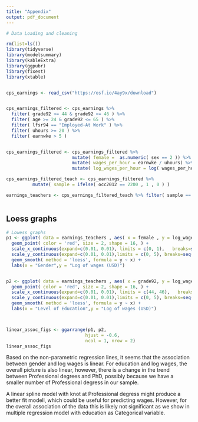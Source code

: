 ```yaml
---
title: "Appendix"
output: pdf_document
---
```


```r
# Data Loading and cleaning

rm(list=ls())
library(tidyverse)
library(modelsummary)
library(kableExtra)
library(ggpubr)
library(fixest)
library(xtable)


cps_earnings <- read_csv("https://osf.io/4ay9x/download")


cps_earnings_filtered <- cps_earnings %>% 
  filter( grade92 >= 44 & grade92 <= 46 ) %>%
  filter( age >= 24 & grade92 <= 65 ) %>% 
  filter( lfsr94 == "Employed-At Work" ) %>%
  filter( uhours >= 20 ) %>% 
  filter( earnwke > 5 )


cps_earnings_filtered <- cps_earnings_filtered %>% 
                         mutate( female =  as.numeric( sex == 2 )) %>%
                         mutate( wages_per_hour = earnwke / uhours) %>%
                         mutate( log_wages_per_hour = log( wages_per_hour )) 

cps_earnings_filtered_teach <- cps_earnings_filtered %>%
          mutate( sample = ifelse( occ2012 == 2200 , 1 , 0 ) ) 

earnings_teachers <- cps_earnings_filtered_teach %>% filter( sample == 1 )



```

## Loess graphs


```r
# Lowess graphs
p1 <- ggplot( data = earnings_teachers , aes( x = female , y = log_wages_per_hour )) +
  geom_point( color = 'red', size = 2, shape = 16, ) + 
  scale_x_continuous(expand=c(0.01, 0.01), limits = c(0, 1),   breaks=seq(0, 1,   by=1)) + 
  scale_y_continuous(expand=c(0.01, 0.01),limits = c(0, 5), breaks=seq(0, 5, by=1)) +
  geom_smooth( method = 'loess', formula = y ~ x) +
  labs(x = "Gender",y = "Log of wages (USD)")


p2 <- ggplot( data = earnings_teachers , aes( x = grade92, y = log_wages_per_hour )) +
  geom_point( color = 'red', size = 2, shape = 16, ) + 
  scale_x_continuous(expand=c(0.01, 0.01), limits = c(44, 46),   breaks=seq(44, 46,   by=1)) + 
  scale_y_continuous(expand=c(0.01, 0.01),limits = c(0, 5), breaks=seq(0, 5, by=1)) +
  geom_smooth( method = 'loess', formula = y ~ x) +
  labs(x = "Level of Education",y = "Log of wages (USD)")



linear_assoc_figs <- ggarrange(p1, p2,
                              hjust = -0.6,
                              ncol = 1, nrow = 2)
linear_assoc_figs


```

Based on the non-parametric regression lines, it seems that the association between gender and log wages is linear. For education and log wages, the overall picture is also linear, however, there is a change in the trend between Professional degrees and PhD, possibly because we have a smaller number of Professional degress in our sample.

A linear spline model with knot at Professional degress might produce a better fit modell, which could be useful for predicting wages. However, for the overall association of the data this is likely not significant as we show in multiple regression model with education as Categorical variable.